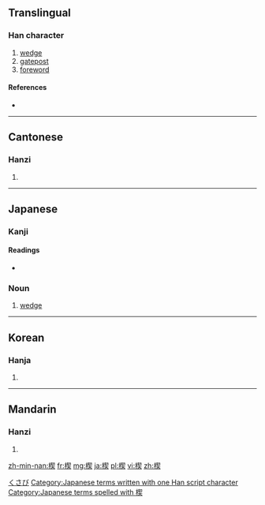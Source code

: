 ==Translingual==

===Han character===
{{Han char|rn=75|rad=木|as=09|sn=13|four=4793<sub>4</sub>|canj=木手竹大 (DQHK)}}

# [[wedge]]
# [[gatepost]]
# [[foreword]]

====References====
* {{Han ref|kx=0539.130|dkj=15131|dj=0926.250|hdz=21242.070|uh=6954|ud=26964|bh=B7A4|bd=47012}}

----

==Cantonese==

===Hanzi===
{{yue-hanzi|jyut=|y=sit3}}

# {{defn|lang=yue|sort=木09}}

----

==Japanese==

===Kanji===
{{ja-kanji|grade=|rs=木09}}

====Readings====
* {{ja-readings|on=[[せつ]] (setsu), [[けつ]] (ketsu)|kun=[[くさび]] (kusabi), [[ほうだて]] (houdate)}}

===Noun===
{{ja-noun|k|hira=くさび|rom=kusabi}}
# [[wedge]]

[[Category:ja:Simple machines|くさび]]

[[Category:Japanese terms written with one Han script character]]
[[Category:Japanese terms spelled with 楔]]
----

==Korean==

===Hanja===
{{ko-hanja|hangeul=설|eumhun=|rv=seol|mr=sŏl|y=sel}}

# {{defn|lang=ko|sort=木09}}

----

==Mandarin==

===Hanzi===
{{cmn-hanzi|pin=[[xiè]] ([[xie4]])|wg=hsieh<sup>4</sup>}}

# {{defn|lang=cmn|sort=木09}}

[[zh-min-nan:楔]]
[[fr:楔]]
[[mg:楔]]
[[ja:楔]]
[[pl:楔]]
[[vi:楔]]
[[zh:楔]]